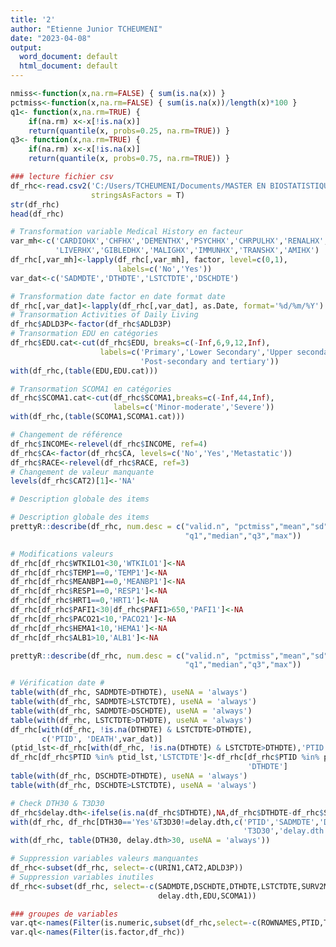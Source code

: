```yaml
---
title: '2'
author: "Etienne Junior TCHEUMENI"
date: "2023-04-08"
output:
  word_document: default
  html_document: default
---
```


```r
nmiss<-function(x,na.rm=FALSE) { sum(is.na(x)) }
pctmiss<-function(x,na.rm=FALSE) { sum(is.na(x))/length(x)*100 }
q1<- function(x,na.rm=TRUE) {
    if(na.rm) x<-x[!is.na(x)]
    return(quantile(x, probs=0.25, na.rm=TRUE)) }
q3<- function(x,na.rm=TRUE) {
    if(na.rm) x<-x[!is.na(x)]
    return(quantile(x, probs=0.75, na.rm=TRUE)) }
```





```r
### lecture fichier csv
df_rhc<-read.csv2('C:/Users/TCHEUMENI/Documents/MASTER EN BIOSTATISTIQUE/EPIDEMIO WORKS/EPIDE WORKS CODE/rhc devoir épidémio-RC csv.csv',
                  stringsAsFactors = T)
str(df_rhc)
head(df_rhc)
```


```r
# Transformation variable Medical History en facteur
var_mh<-c('CARDIOHX','CHFHX','DEMENTHX','PSYCHHX','CHRPULHX','RENALHX',
          'LIVERHX','GIBLEDHX','MALIGHX','IMMUNHX','TRANSHX','AMIHX')
df_rhc[,var_mh]<-lapply(df_rhc[,var_mh], factor, level=c(0,1), 
                        labels=c('No','Yes'))
var_dat<-c('SADMDTE','DTHDTE','LSTCTDTE','DSCHDTE')
```



```r
# Transformation date factor en date format date
df_rhc[,var_dat]<-lapply(df_rhc[,var_dat], as.Date, format='%d/%m/%Y')
# Transormation Activities of Daily Living
df_rhc$ADLD3P<-factor(df_rhc$ADLD3P)
# Transormation EDU en catégories
df_rhc$EDU.cat<-cut(df_rhc$EDU, breaks=c(-Inf,6,9,12,Inf),
                    labels=c('Primary','Lower Secondary','Upper secondary',
                             'Post-secondary and tertiary'))
with(df_rhc,(table(EDU,EDU.cat)))
```



```r
# Transormation SCOMA1 en catégories
df_rhc$SCOMA1.cat<-cut(df_rhc$SCOMA1,breaks=c(-Inf,44,Inf),
                       labels=c('Minor-moderate','Severe'))
with(df_rhc,(table(SCOMA1,SCOMA1.cat)))
```



```r
# Changement de référence
df_rhc$INCOME<-relevel(df_rhc$INCOME, ref=4)
df_rhc$CA<-factor(df_rhc$CA, levels=c('No','Yes','Metastatic'))
df_rhc$RACE<-relevel(df_rhc$RACE, ref=3)
# Changement de valeur manquante
levels(df_rhc$CAT2)[1]<-'NA'

# Description globale des items
```



```r
# Description globale des items
prettyR::describe(df_rhc, num.desc = c("valid.n", "pctmiss","mean","sd","min",
                                       "q1","median","q3","max"))
```



```r
# Modifications valeurs
df_rhc[df_rhc$WTKILO1<30,'WTKILO1']<-NA
df_rhc[df_rhc$TEMP1==0,'TEMP1']<-NA
df_rhc[df_rhc$MEANBP1==0,'MEANBP1']<-NA
df_rhc[df_rhc$RESP1==0,'RESP1']<-NA
df_rhc[df_rhc$HRT1==0,'HRT1']<-NA
df_rhc[df_rhc$PAFI1<30|df_rhc$PAFI1>650,'PAFI1']<-NA
df_rhc[df_rhc$PACO21<10,'PACO21']<-NA
df_rhc[df_rhc$HEMA1<10,'HEMA1']<-NA
df_rhc[df_rhc$ALB1>10,'ALB1']<-NA

prettyR::describe(df_rhc, num.desc = c("valid.n", "pctmiss","mean","sd","min",
                                       "q1","median","q3","max"))

```



```r
# Vérification date #
table(with(df_rhc, SADMDTE>DTHDTE), useNA = 'always')
table(with(df_rhc, SADMDTE>LSTCTDTE), useNA = 'always')
table(with(df_rhc, SADMDTE>DSCHDTE), useNA = 'always')
table(with(df_rhc, LSTCTDTE>DTHDTE), useNA = 'always')
df_rhc[with(df_rhc, !is.na(DTHDTE) & LSTCTDTE>DTHDTE),
       c('PTID', 'DEATH',var_dat)]
(ptid_lst<-df_rhc[with(df_rhc, !is.na(DTHDTE) & LSTCTDTE>DTHDTE),'PTID'])
df_rhc[df_rhc$PTID %in% ptid_lst,'LSTCTDTE']<-df_rhc[df_rhc$PTID %in% ptid_lst,
                                                     'DTHDTE']
table(with(df_rhc, DSCHDTE>DTHDTE), useNA = 'always')
table(with(df_rhc, DSCHDTE>LSTCTDTE), useNA = 'always')
```

```r
# Check DTH30 & T3D30
df_rhc$delay.dth<-ifelse(is.na(df_rhc$DTHDTE),NA,df_rhc$DTHDTE-df_rhc$SADMDTE)
with(df_rhc, df_rhc[DTH30=='Yes'&T3D30!=delay.dth,c('PTID','SADMDTE','DTHDTE',
                                                    'T3D30','delay.dth')])
with(df_rhc, table(DTH30, delay.dth>30, useNA = 'always'))

```


```r
# Suppression variables valeurs manquantes
df_rhc<-subset(df_rhc, select=-c(URIN1,CAT2,ADLD3P))
# Suppression variables inutiles
df_rhc<-subset(df_rhc, select=-c(SADMDTE,DSCHDTE,DTHDTE,LSTCTDTE,SURV2MD1,DEATH,
                                 delay.dth,EDU,SCOMA1))

```

```r
### groupes de variables
var.qt<-names(Filter(is.numeric,subset(df_rhc,select=-c(ROWNAMES,PTID,T3D30))))
var.ql<-names(Filter(is.factor,df_rhc))
```


